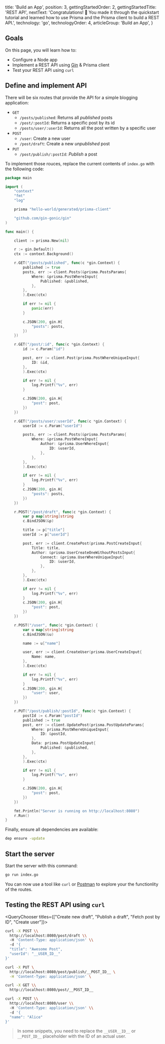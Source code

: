 
  title: 'Build an App',
  position: 3,
  gettingStartedOrder: 2,
  gettingStartedTitle: 'REST API',
  nextText: 'Congratulations! 🚀 You made it through the quickstart tutorial and learned how to use Prisma and the Prisma client to build a REST API.',
  technology: 'go',
  technologyOrder: 4,
  articleGroup: 'Build an App',
}

## Goals

On this page, you will learn how to:

- Configure a Node app
- Implement a REST API using [Gin](https://github.com/gin-gonic/gin) & Prisma client
- Test your REST API using `curl`


## Define and implement API

There will be six routes that provide the API for a simple blogging application:

- `GET`
  - `/posts/published`: Returns all _published_ posts
  - `/post/:postId`: Returns a specific post by its id
  - `/posts/user/:userId`: Returns all the post written by a specific user
- `POST`
  - `/user`: Create a new user
  - `/post/draft`: Create a new _unpublished_ post
- `PUT`
  - `/post/publish/:postId`: _Publish_ a post

To implement those rouces, replace the current contents of `index.go` with the following code:

```go
package main

import (
	"context"
	"fmt"
	"log"

	prisma "hello-world/generated/prisma-client"

	"github.com/gin-gonic/gin"
)

func main() {

	client := prisma.New(nil)

	r := gin.Default()
	ctx := context.Background()

	r.GET("/posts/published", func(c *gin.Context) {
		published := true
		posts, err := client.Posts(&prisma.PostsParams{
			Where: &prisma.PostWhereInput{
				Published: &published,
			},
		},
		).Exec(ctx)

		if err != nil {
			panic(err)
		}

		c.JSON(200, gin.H{
			"posts": posts,
		})
	})

	r.GET("/post/:id", func(c *gin.Context) {
		id := c.Param("id")

		post, err := client.Post(prisma.PostWhereUniqueInput{
			ID: &id,
		},
		).Exec(ctx)

		if err != nil {
			log.Printf("%v", err)
		}

		c.JSON(200, gin.H{
			"post": post,
		})
	})

	r.GET("/posts/user/:userId", func(c *gin.Context) {
		userId := c.Param("userId")

		posts, err := client.Posts(&prisma.PostsParams{
			Where: &prisma.PostWhereInput{
				Author: &prisma.UserWhereInput{
					ID: &userId,
				},
			},
		},
		).Exec(ctx)

		if err != nil {
			log.Printf("%v", err)
		}
		c.JSON(200, gin.H{
			"posts": posts,
		})
	})

	r.POST("/post/draft", func(c *gin.Context) {
		var p map[string]string
		c.BindJSON(&p)

		title := p["title"]
		userId := p["userId"]

		post, err := client.CreatePost(prisma.PostCreateInput{
			Title: title,
			Author: &prisma.UserCreateOneWithoutPostsInput{
				Connect: &prisma.UserWhereUniqueInput{
					ID: &userId,
				},
			},
		},
		).Exec(ctx)

		if err != nil {
			log.Printf("%v", err)
		}
		c.JSON(200, gin.H{
			"post": post,
		})
	})

	r.POST("/user", func(c *gin.Context) {
		var u map[string]string
		c.BindJSON(&u)

		name := u["name"]

		user, err := client.CreateUser(prisma.UserCreateInput{
			Name: name,
		},
		).Exec(ctx)

		if err != nil {
			log.Printf("%v", err)
		}
		c.JSON(200, gin.H{
			"user": user,
		})
	})

	r.PUT("/post/publish/:postId", func(c *gin.Context) {
		postId := c.Param("postId")
		published := true
		post, err := client.UpdatePost(prisma.PostUpdateParams{
			Where: prisma.PostWhereUniqueInput{
				ID: &postId,
			},
			Data: prisma.PostUpdateInput{
				Published: &published,
			},
		},
		).Exec(ctx)

		if err != nil {
			log.Printf("%v", err)
		}

		c.JSON(200, gin.H{
			"post": post,
		})
	})

	fmt.Println("Server is running on http://localhost:8080")
	r.Run()
}
```

Finally, ensure all dependencies are available:

```bash copy
dep ensure -update
```


## Start the server

Start the server with this command:

```bash copy
go run index.go
```


You can now use a tool like `curl` or [Postman](https://www.getpostman.com/) to explore your the functionlity of the routes.

## Testing the REST API using `curl`

<QueryChooser titles={["Create new draft", "Publish a draft", "Fetch post by ID", "Create user"]}>

```bash copy
curl -X POST \\
  http://localhost:8080/post/draft \\
  -H 'Content-Type: application/json' \\
  -d '{
  "title": "Awesome Post",
  "userId": "__USER_ID__"
}'
```

```bash copy
curl -X PUT \
  http://localhost:8080/post/publish/__POST_ID__ \
  -H 'Content-Type: application/json' \
```

```bash copy
curl -X GET \\
  http://localhost:8080/post/__POST_ID__
```

```bash copy
curl -X POST \\
  http://localhost:8080/user \\
  -H 'Content-Type: application/json' \\
  -d '{
  "name": "Alice"
}'
```

</QueryChooser>

> In some snippets, you need to replace the `__USER__ID__` or `__POST_ID__` placeholder with the ID of an actual user.